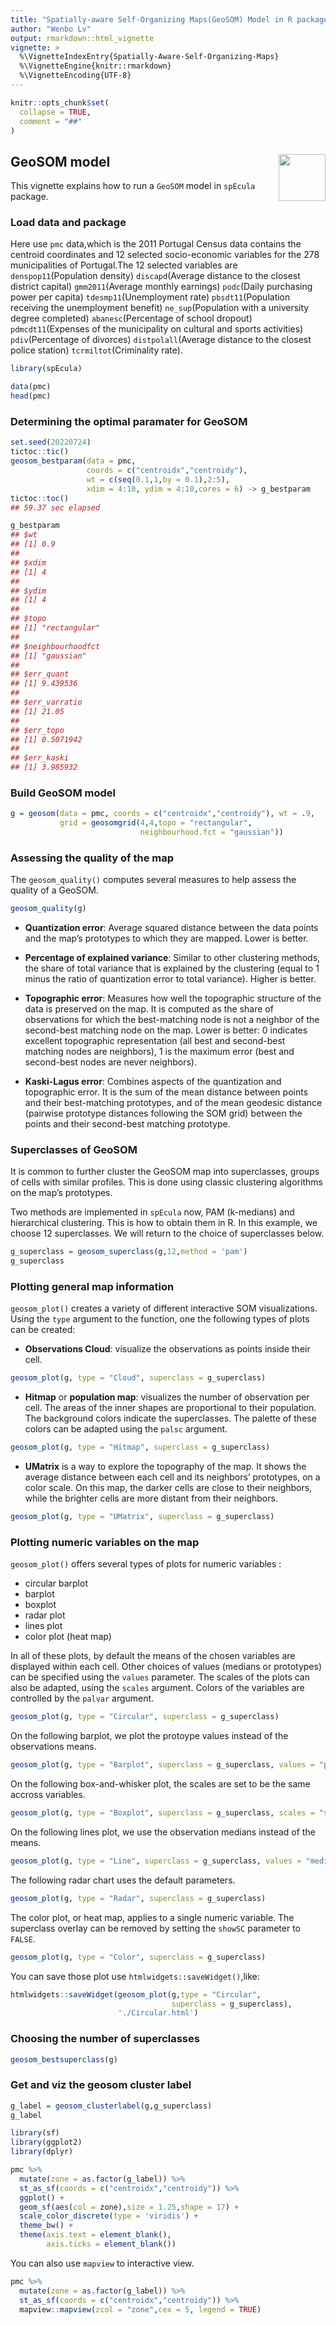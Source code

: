 ```yaml
---
title: "Spatially-aware Self-Organizing Maps(GeoSOM) Model in R package spEcula"
author: "Wenbo Lv"
output: rmarkdown::html_vignette
vignette: >
  %\VignetteIndexEntry{Spatially-Aware-Self-Organizing-Maps}
  %\VignetteEngine{knitr::rmarkdown}
  %\VignetteEncoding{UTF-8}
---
```


```r
knitr::opts_chunk$set(
  collapse = TRUE,
  comment = "##"
)
```

##  GeoSOM model <img src="../man/figures/logo.png" align="right" height="75"/>

This vignette explains how to run a `GeoSOM` model in `spEcula` package.

### Load data and package

Here use `pmc` data,which is the 2011 Portugal Census data contains the centroid coordinates and 12 selected socio-economic variables for the 278 municipalities of Portugal.The 12 selected variables are `denspop11`(Population density) `discapd`(Average distance to the closest district capital) `gmm2011`(Average monthly earnings) `podc`(Daily purchasing power per capita) `tdesmp11`(Unemployment rate) `pbsdt11`(Population receiving the unemployment benefit) `ne_sup`(Population with a university degree completed) `abanesc`(Percentage of school dropout) `pdmcdt11`(Expenses of the municipality on cultural and sports activities)
`pdiv`(Percentage of divorces) `distpolall`(Average distance to the closest police station) `tcrmiltot`(Criminality rate).

```r
library(spEcula)

data(pmc)
head(pmc)
```

### Determining the optimal paramater for GeoSOM

``` r
set.seed(20220724)
tictoc::tic()
geosom_bestparam(data = pmc, 
                 coords = c("centroidx","centroidy"),
                 wt = c(seq(0.1,1,by = 0.1),2:5),
                 xdim = 4:10, ydim = 4:10,cores = 6) -> g_bestparam
tictoc::toc()
## 59.37 sec elapsed
```

``` r
g_bestparam
## $wt
## [1] 0.9
## 
## $xdim
## [1] 4
## 
## $ydim
## [1] 4
## 
## $topo
## [1] "rectangular"
## 
## $neighbourhoodfct
## [1] "gaussian"
## 
## $err_quant
## [1] 9.439536
## 
## $err_varratio
## [1] 21.05
## 
## $err_topo
## [1] 0.5071942
## 
## $err_kaski
## [1] 3.985932
```


### Build GeoSOM model

```r
g = geosom(data = pmc, coords = c("centroidx","centroidy"), wt = .9,
           grid = geosomgrid(4,4,topo = "rectangular",
                             neighbourhood.fct = "gaussian"))
```

### Assessing the quality of the map

The ```geosom_quality()``` computes several measures to help assess the quality of a GeoSOM.

```r
geosom_quality(g)
```


* **Quantization error**: Average squared distance between the data points and the map's prototypes to which they are mapped. Lower is better.

* **Percentage of explained variance**: Similar to other clustering methods, the share of total variance that is explained by the clustering (equal to 1 minus the ratio of quantization error to total variance). Higher is better.

* **Topographic error**: Measures how well the topographic structure of the data is preserved on the map. It is computed as the share of observations for which the best-matching node is not a neighbor of the second-best matching node on the map. Lower is better: 0 indicates excellent topographic representation (all best and second-best matching nodes are neighbors), 1 is the maximum error (best and second-best nodes are never neighbors).

* **Kaski-Lagus error**: Combines aspects of the quantization and topographic error. It is the sum of the mean distance between points and their best-matching prototypes, and of the mean geodesic distance (pairwise prototype distances following the SOM grid) between the points and their second-best matching prototype.

### Superclasses of GeoSOM

It is common to further cluster the GeoSOM map into superclasses, groups of cells with similar profiles. This is done using classic clustering algorithms on the map's prototypes.

Two methods are implemented in `spEcula` now, PAM (k-medians) and hierarchical clustering. This is how to obtain them in R. In this example, we choose 12 superclasses. We will return to the choice of superclasses below.

```r
g_superclass = geosom_superclass(g,12,method = 'pam')
g_superclass
```

### Plotting general map information

```geosom_plot()``` creates a variety of different interactive SOM visualizations. 
Using the ```type``` argument to the function, one the following types of plots can be created:

* **Observations Cloud**: visualize the observations as points inside their cell.

```r
geosom_plot(g, type = "Cloud", superclass = g_superclass)
```

* **Hitmap** or **population map**: visualizes the number of observation per cell. The areas of the inner shapes are proportional to their population.  
The background colors indicate the superclasses. The palette of these colors can be adapted using the ```palsc``` argument.

```r
geosom_plot(g, type = "Hitmap", superclass = g_superclass)
```


* **UMatrix** is a way to explore the topography of the map. It shows the average distance between each cell and its neighbors' prototypes, on a color scale. On this map, the darker cells are close to their neighbors, while the brighter cells are more distant from their neighbors.

```r
geosom_plot(g, type = "UMatrix", superclass = g_superclass)
```


### Plotting numeric variables on the map

```geosom_plot()``` offers several types of plots for numeric variables : 

* circular barplot
* barplot
* boxplot
* radar plot
* lines plot
* color plot (heat map)

In all of these plots, by default the means of the chosen variables are displayed within each cell. Other choices of values (medians or prototypes) can be specified using the ```values``` parameter. The scales of the plots can also be adapted, using the ```scales``` argument. Colors of the variables are controlled by the ```palvar``` argument.

```r
geosom_plot(g, type = "Circular", superclass = g_superclass)
```

On the following barplot, we plot the protoype values instead of the observations means.

```r
geosom_plot(g, type = "Barplot", superclass = g_superclass, values = "prototypes") 
```

On the following box-and-whisker plot, the scales are set to be the same accross variables.

```r
geosom_plot(g, type = "Boxplot", superclass = g_superclass, scales = "same") 
```

On the following lines plot, we use the observation medians instead of the means.

```r
geosom_plot(g, type = "Line", superclass = g_superclass, values = "median") 
```

The following radar chart uses the default parameters.

```r
geosom_plot(g, type = "Radar", superclass = g_superclass) 
```

The color plot, or heat map, applies to a single numeric variable. The superclass overlay can be removed by setting the ```showSC``` parameter to ```FALSE```.

```r
geosom_plot(g, type = "Color", superclass = g_superclass) 
```

You can save those plot use `htmlwidgets::saveWidget()`,like:

```r
htmlwidgets::saveWidget(geosom_plot(g,type = "Circular",
                                    superclass = g_superclass),
                        './Circular.html')
```

### Choosing the number of superclasses

```r
geosom_bestsuperclass(g)
```

### Get and viz the geosom cluster label

```r
g_label = geosom_clusterlabel(g,g_superclass)
g_label
```

```r
library(sf)
library(ggplot2)
library(dplyr)

pmc %>% 
  mutate(zone = as.factor(g_label)) %>% 
  st_as_sf(coords = c("centroidx","centroidy")) %>% 
  ggplot() +
  geom_sf(aes(col = zone),size = 1.25,shape = 17) +
  scale_color_discrete(type = 'viridis') +
  theme_bw() +
  theme(axis.text = element_blank(),
        axis.ticks = element_blank())
```

You can also use `mapview` to interactive view.

```r
pmc %>% 
  mutate(zone = as.factor(g_label)) %>% 
  st_as_sf(coords = c("centroidx","centroidy")) %>% 
  mapview::mapview(zcol = "zone",cex = 5, legend = TRUE)
```
